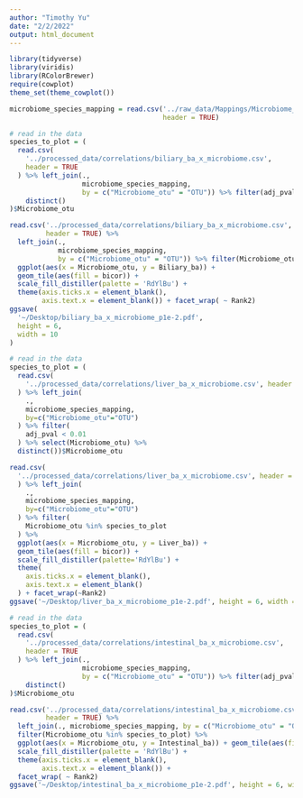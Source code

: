 ```yaml
---
author: "Timothy Yu"
date: "2/2/2022"
output: html_document
---
```


```r
library(tidyverse)
library(viridis)
library(RColorBrewer)
require(cowplot)
theme_set(theme_cowplot())
```

```r
microbiome_species_mapping = read.csv('../raw_data/Mappings/Microbiome_tax_class_rarefied.csv',
                                      header = TRUE)
```

```r
# read in the data
species_to_plot = (
  read.csv(
    '../processed_data/correlations/biliary_ba_x_microbiome.csv',
    header = TRUE
  ) %>% left_join(.,
                  microbiome_species_mapping,
                  by = c("Microbiome_otu" = "OTU")) %>% filter(adj_pval < 0.01) %>% select(Microbiome_otu) %>%
    distinct()
)$Microbiome_otu

read.csv('../processed_data/correlations/biliary_ba_x_microbiome.csv',
         header = TRUE) %>%
  left_join(.,
            microbiome_species_mapping,
            by = c("Microbiome_otu" = "OTU")) %>% filter(Microbiome_otu %in% species_to_plot) %>%
  ggplot(aes(x = Microbiome_otu, y = Biliary_ba)) +
  geom_tile(aes(fill = bicor)) +
  scale_fill_distiller(palette = 'RdYlBu') +
  theme(axis.ticks.x = element_blank(),
        axis.text.x = element_blank()) + facet_wrap( ~ Rank2)
ggsave(
  '~/Desktop/biliary_ba_x_microbiome_p1e-2.pdf',
  height = 6,
  width = 10
)
```

```r
# read in the data
species_to_plot = (
  read.csv(
    '../processed_data/correlations/liver_ba_x_microbiome.csv', header = TRUE
  ) %>% left_join(
    ., 
    microbiome_species_mapping, 
    by=c("Microbiome_otu"="OTU")
  ) %>% filter(
    adj_pval < 0.01
  ) %>% select(Microbiome_otu) %>% 
  distinct())$Microbiome_otu

read.csv(
  '../processed_data/correlations/liver_ba_x_microbiome.csv', header = TRUE
  ) %>% left_join(
    ., 
    microbiome_species_mapping, 
    by=c("Microbiome_otu"="OTU")
  ) %>% filter(
    Microbiome_otu %in% species_to_plot
  ) %>%
  ggplot(aes(x = Microbiome_otu, y = Liver_ba)) + 
  geom_tile(aes(fill = bicor)) +
  scale_fill_distiller(palette='RdYlBu') +
  theme(
    axis.ticks.x = element_blank(),
    axis.text.x = element_blank()
  ) + facet_wrap(~Rank2)
ggsave('~/Desktop/liver_ba_x_microbiome_p1e-2.pdf', height = 6, width = 10)
```

```r
# read in the data
species_to_plot = (
  read.csv(
    '../processed_data/correlations/intestinal_ba_x_microbiome.csv',
    header = TRUE
  ) %>% left_join(.,
                  microbiome_species_mapping,
                  by = c("Microbiome_otu" = "OTU")) %>% filter(adj_pval < 0.01) %>% select(Microbiome_otu) %>%
    distinct()
)$Microbiome_otu

read.csv('../processed_data/correlations/intestinal_ba_x_microbiome.csv',
         header = TRUE) %>%
  left_join(., microbiome_species_mapping, by = c("Microbiome_otu" = "OTU")) %>%
  filter(Microbiome_otu %in% species_to_plot) %>%
  ggplot(aes(x = Microbiome_otu, y = Intestinal_ba)) + geom_tile(aes(fill = bicor)) +
  scale_fill_distiller(palette = 'RdYlBu') +
  theme(axis.ticks.x = element_blank(),
        axis.text.x = element_blank()) +
  facet_wrap( ~ Rank2)
ggsave('~/Desktop/intestinal_ba_x_microbiome_p1e-2.pdf', height = 6, width = 10)
```